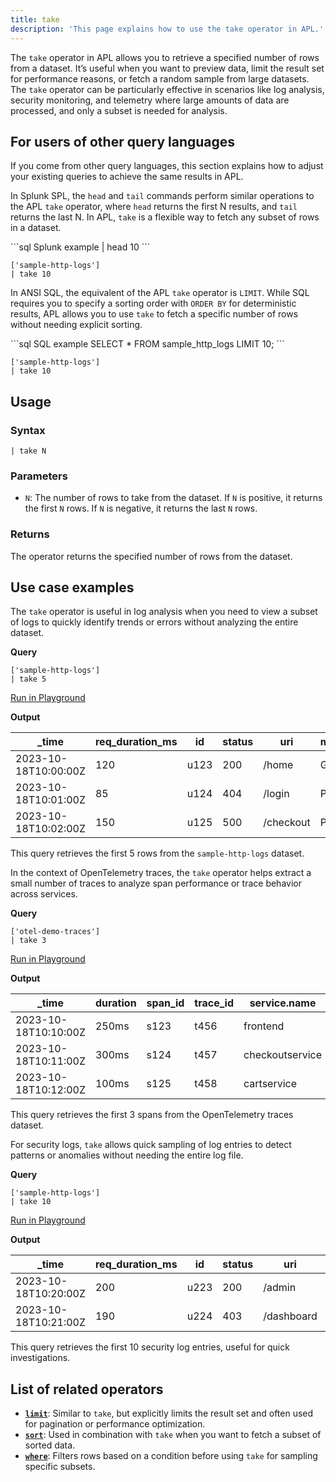 ```yaml
---
title: take
description: 'This page explains how to use the take operator in APL.'
---
```


The `take` operator in APL allows you to retrieve a specified number of rows from a dataset. It’s useful when you want to preview data, limit the result set for performance reasons, or fetch a random sample from large datasets. The `take` operator can be particularly effective in scenarios like log analysis, security monitoring, and telemetry where large amounts of data are processed, and only a subset is needed for analysis.

## For users of other query languages

If you come from other query languages, this section explains how to adjust your existing queries to achieve the same results in APL.

<AccordionGroup>
<Accordion title="Splunk SPL users">

In Splunk SPL, the `head` and `tail` commands perform similar operations to the APL `take` operator, where `head` returns the first N results, and `tail` returns the last N. In APL, `take` is a flexible way to fetch any subset of rows in a dataset.

<CodeGroup>
```sql Splunk example
| head 10
```

```kusto APL equivalent
['sample-http-logs']
| take 10
```
</CodeGroup>

</Accordion>
<Accordion title="ANSI SQL users">

In ANSI SQL, the equivalent of the APL `take` operator is `LIMIT`. While SQL requires you to specify a sorting order with `ORDER BY` for deterministic results, APL allows you to use `take` to fetch a specific number of rows without needing explicit sorting.

<CodeGroup>
```sql SQL example
SELECT * FROM sample_http_logs LIMIT 10;
```

```kusto APL equivalent
['sample-http-logs']
| take 10
```
</CodeGroup>

</Accordion>
</AccordionGroup>

## Usage

### Syntax

```kusto
| take N
```

### Parameters

- `N`: The number of rows to take from the dataset. If `N` is positive, it returns the first `N` rows. If `N` is negative, it returns the last `N` rows.

### Returns

The operator returns the specified number of rows from the dataset.

## Use case examples

<Tabs>
<Tab title="Log analysis">

The `take` operator is useful in log analysis when you need to view a subset of logs to quickly identify trends or errors without analyzing the entire dataset.

**Query**

```kusto
['sample-http-logs'] 
| take 5
```

[Run in Playground](https://play.axiom.co/axiom-play-qf1k/explorer?initForm=%7B%22apl%22%3A%22%5B'sample-http-logs'%5D%20%7C%20take%205%22%7D)

**Output**

| _time               | req_duration_ms | id  | status | uri               | method | geo.city | geo.country |
|---------------------|-----------------|-----|--------|-------------------|--------|----------|-------------|
| 2023-10-18T10:00:00Z | 120             | u123 | 200    | /home             | GET    | Berlin   | Germany     |
| 2023-10-18T10:01:00Z | 85              | u124 | 404    | /login            | POST   | New York | USA         |
| 2023-10-18T10:02:00Z | 150             | u125 | 500    | /checkout         | POST   | Tokyo    | Japan       |

This query retrieves the first 5 rows from the `sample-http-logs` dataset.

</Tab>

<Tab title="OpenTelemetry traces">

In the context of OpenTelemetry traces, the `take` operator helps extract a small number of traces to analyze span performance or trace behavior across services.

**Query**

```kusto
['otel-demo-traces'] 
| take 3
```

[Run in Playground](https://play.axiom.co/axiom-play-qf1k/explorer?initForm=%7B%22apl%22%3A%22%5B'otel-demo-traces'%5D%20%7C%20take%203%22%7D)

**Output**

| _time               | duration | span_id | trace_id | service.name | kind     | status_code |
|---------------------|----------|---------|----------|--------------|----------|-------------|
| 2023-10-18T10:10:00Z | 250ms    | s123    | t456     | frontend     | server   | OK          |
| 2023-10-18T10:11:00Z | 300ms    | s124    | t457     | checkoutservice | client | OK          |
| 2023-10-18T10:12:00Z | 100ms    | s125    | t458     | cartservice  | internal | ERROR       |

This query retrieves the first 3 spans from the OpenTelemetry traces dataset.

</Tab>

<Tab title="Security logs">

For security logs, `take` allows quick sampling of log entries to detect patterns or anomalies without needing the entire log file.

**Query**

```kusto
['sample-http-logs'] 
| take 10
```

[Run in Playground](https://play.axiom.co/axiom-play-qf1k/explorer?initForm=%7B%22apl%22%3A%22%5B'sample-http-logs'%5D%20%7C%20take%2010%22%7D)

**Output**

| _time               | req_duration_ms | id  | status | uri         | method | geo.city | geo.country |
|---------------------|-----------------|-----|--------|-------------|--------|----------|-------------|
| 2023-10-18T10:20:00Z | 200             | u223 | 200    | /admin      | GET    | London   | UK          |
| 2023-10-18T10:21:00Z | 190             | u224 | 403    | /dashboard  | GET    | Berlin   | Germany     |

This query retrieves the first 10 security log entries, useful for quick investigations.

</Tab>
</Tabs>

## List of related operators

- [**`limit`**](/apl/tabular-operators/limit-operator): Similar to `take`, but explicitly limits the result set and often used for pagination or performance optimization.
- [**`sort`**](/apl/tabular-operators/sort-operator): Used in combination with `take` when you want to fetch a subset of sorted data.
- [**`where`**](/apl/tabular-operators/where-operator): Filters rows based on a condition before using `take` for sampling specific subsets.